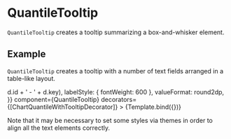 
# QuantileTooltip

<Meta title="Addons/Band/QuantileTooltip" />

`QuantileTooltip` creates a tooltip summarizing a box-and-whisker element.

<ArgsTable of={QuantileTooltip} />

## Example

`QuantileTooltip` creates a tooltip with a number of text fields arranged in a table-like layout.

<Canvas>
    <Story
        name="tooltip"
        args={{
          translate: [8, 0],
          padding: [8, 8, 8, 8],
          anchor: [0, 0.5],
          cellSize: [40, 20],
          cellPadding: 20,
          labelFormat: ((d) => d.id + ' - ' + d.key),
          labelStyle: { fontWeight: 600 },
          valueFormat: round2dp,
        }}
        component={QuantileTooltip}
        decorators={[ChartQuantileWithTooltipDecorator]}
    >
        {Template.bind({})}
    </Story>

</Canvas>

Note that it may be necessary to set some styles via themes in order to align all the text elements correctly.
